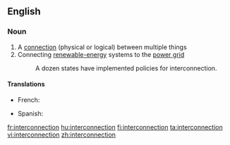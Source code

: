 ==English==
{{wikipedia}}
===Noun===
{{en-noun}}

# A [[connection]] (physical or logical) between multiple things
# Connecting [[renewable energy|renewable-energy]] systems to the [[w:power grid|power grid]] 
#: A dozen states have implemented policies for interconnection.
====Translations====
{{trans-top|A connection between multiple things}}
* French: {{t+|fr|interconnexion|f}}
{{trans-mid}}
{{trans-bottom}}

{{trans-top|Connecting renewable-energy systems to the power grid}}
{{trans-mid}}
* Spanish: {{t|es|interconexión|f}}
{{trans-bottom}}

[[fr:interconnection]]
[[hu:interconnection]]
[[fi:interconnection]]
[[ta:interconnection]]
[[vi:interconnection]]
[[zh:interconnection]]